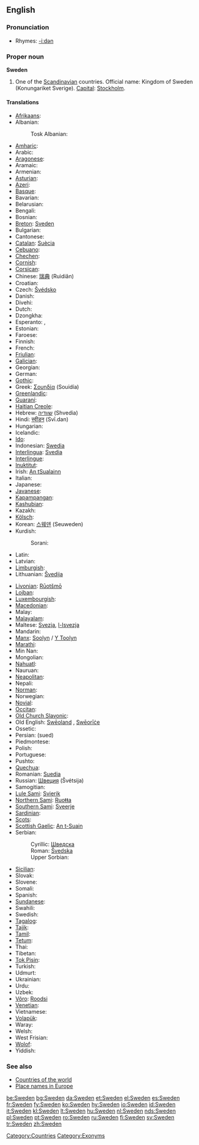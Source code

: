 ==English==
{{wikipedia}}

===Pronunciation===
* Rhymes: [[Rhymes:English:-iːdən|-iːdən]]

===Proper noun===
'''Sweden'''

# One of the [[Scandinavian]] countries. Official name: Kingdom of Sweden (Konungariket Sverige). [[Capital]]: [[Stockholm]].<!--this is irrelevant to the meaning and does not belong here: <br>By non-[[European]]s sometimes mistaken for [[Switzerland]] or [[vice versa]], perhaps due to a mix-up of the words [[Swedish]]/[[Swiss]].-->

====Translations====
{{top}}
* [[Afrikaans]]: {{t-|af|Swede}}
* Albanian: {{t-|sq|Suedia}}
*: Tosk Albanian: {{t-|als|Schweden}}
* [[Amharic]]: {{t-|am|ስዊድን}}
* Arabic: {{ARchar|[[السويد]]}} {{unicode|(as-suwéid)}}
* [[Aragonese]]: {{t-|an|Suezia}}
* Aramaic: {{t-|arc|ܣܘܝܕ}}
* Armenian: {{t-|hy|Շվեդիա}}
* [[Asturian]]: {{t-|ast|Suecia}}
* [[Azeri]]: {{t-|az|İsveç}}
* [[Basque]]: {{t-|eu|Suedia}}
* Bavarian: {{t-|bar|Schwen}}
* Belarusian: {{t-|be|Швецыя}}
* Bengali: {{t-|bn|সুইডেন}}
* Bosnian: {{t-|bs|Švedska|f}}
* [[Breton]]: [[Sveden]]
* Bulgarian: {{t-|bg|Швеция}}
* Cantonese: {{t-|zh-yue|瑞典}}
* [[Catalan]]: [[Suècia]] {{f}}
* [[Cebuano]]: {{t-|ceb|Sweden}}
* [[Chechen]]: {{t-|ce|Швеци}}
* [[Cornish]]: {{t-|kw|Swedherwyk}}
* [[Corsican]]: {{t-|co|Svezia}}
* Chinese: [[瑞典]] (Ruìdiǎn)
* Croatian: {{t-|hr|Švedska|f}}
* Czech: [[Švédsko]] {{n}}
* Danish: {{t+|da|Sverige}}
* Divehi: {{t-|dv|ސުވިޑެން}}
* Dutch: {{t+|nl|Zweden}}
* Dzongkha: {{t-|dz|སུའི་ཌན་}}
* Esperanto: {{t-|eo|Svedio|xs=Esperanto}}, {{t-|eo|Svedujo|xs=Esperanto}}
* Estonian: {{t+|et|Rootsi}}
* Faroese: {{t-|fo|Svøríki|n|xs=Faroese}}
* Finnish: {{t+|fi|Ruotsi}}
* French: {{t+|fr|Suède|f}}
* [[Friulian]]: {{t-|fur|Svezie}}
* [[Galician]]: {{t-|gl|Suecia - Sverige}}
* Georgian: {{t-|ka|შვედეთი}}
* German: {{t+|de|Schweden|n}}
* [[Gothic]]: {{t-|got|𐍃𐍅𐌴𐌰𐍂𐌴𐌹𐌺𐌹}}
* Greek: [[Σουηδία]] (Souidía) {{f}}
* [[Greenlandic]]: {{t-|kl|Sverige}}
* [[Guaraní]]: {{t-|gn|Suesia}}
* [[Haitian Creole]]: {{t-|ht|Syèd}}
* Hebrew: [[שוודיה]] (Shvedia)
* Hindi: [[स्वीडन]] (Svī.dan)
* Hungarian: {{t+|hu|Svédország}}
* Icelandic: {{t+|is|Svíþjóð|f}}
* [[Ido]]: {{t-|io|Suedia}}
* Indonesian: [[Swedia]]
* [[Interlingua]]: [[Svedia]]
* [[Interlingue]]: {{t-|ie|Svedia}}
* [[Inuktitut]]: {{t-|iu|ᔅᕗᕆᑭ/Svuriki}}
* Irish: [[An tSualainn]] {{f}}
* Italian: {{t+|it|Svezia|f}}
* Japanese: {{t+|ja|スウェーデン|tr=Suwēden|sc=Jpan}}
* [[Javanese]]: {{t-|jv|Swedia}}
* [[Kapampangan]]: {{t-|pam|Sweden}}
* [[Kashubian]]: {{t-|csb|Szwedzkô}}
* Kazakh: {{t-|kk|Швеция}}
* [[Kölsch]]: {{t-|ksh|Shvede}}
* Korean: [[스웨덴]] (Seuweden)
* Kurdish:
*: Sorani: {{t|ku|سوید|tr=sweed|sc=KUchar}}
* Latin: {{t-|la|Suecia}}
* Latvian: {{t-|lv|Zviedrija|f|xs=Latvian}}
* [[Limburgish]]: {{t-|li|Zwaede}}
* Lithuanian: [[Švedija]]
{{mid}}
* [[Livonian]]: [[Rūotšmō]]
* [[Lojban]]: {{t-|jbo|suis}}
* [[Luxembourgish]]: {{t-|lb|Schweden}}
* [[Macedonian]]: {{t-|mk|Шведска}}
* Malay: {{t-|ms|Sweden}}
* [[Malayalam]]: {{t-|ml|സ്വീഡന്‍}}
* Maltese: [[Svezja]], [[l-Isvezja]]
* Mandarin: {{t-|zh|瑞典}}
* [[Manx]]: [[Soolyn]] / [[Y Toolyn]]
* [[Marathi]]: {{t-|mr|स्वीडन}}
* Min Nan: {{t-|zh-min-nan|Sverige}}
* Mongolian: {{t-|mn|Швед}}
* [[Nahuatl]]: {{t-|nah|Suecatlān}}
* Nauruan: {{t-|na|Sweden}}
* [[Neapolitan]]: {{t-|nap|Sguezia}}
* Nepali: {{t-|ne|स्वीडेन}}
* [[Norman]]: {{t-|nrm|Suède}}
* Norwegian: {{t-|no|Sverige}}
* [[Novial]]: {{t-|nov|Suedia}}
* [[Occitan]]: {{t-|oc|Suècia}}
* [[Old Church Slavonic]]: {{t-|cu|Свеньско}}
* Old English: [[Sweoland|Swēoland]] {{n}}, [[Sweorice|Swēorīċe]] {{n}}
* Ossetic: {{t-|os|Швеци}}
* Persian: {{FAchar|[[سوئد]]}} (sued)
* Piedmontese: {{t-|pms|Svessia}}
* Polish: {{t+|pl|Szwecja|f}}
* Portuguese: {{t+|pt|Suécia|f}}
* Pushto: {{t-|ps|سويډن}}
* [[Quechua]]: {{t-|qu|Suysya}}
* Romanian: [[Suedia]] {{f}}
* Russian: [[Швеция]] (Švétsija) {{f}}
* Samogitian: {{t-|bat-smg|Švedėjė}}
* [[Lule Sami]]: [[Svierik]]
* [[Northern Sami]]: [[Ruoŧŧa]]
* [[Southern Sami]]: [[Sveerje]]
* [[Sardinian]]: {{t-|sc|Isvetzia}}
* [[Scots]]: {{t-|sco|Swaden}}
* [[Scottish Gaelic]]: [[An t-Suain]]
* Serbian:
*: Cyrillic: [[Шведска#Serbian|Шведска]] {{f}}
*: Roman: [[Švedska#Serbian|Švedska]] {{f}}
*: Upper Sorbian: {{t-|hsb|Šwedska}}
* [[Sicilian]]: {{t-|scn|Svezzia}}
* Slovak: {{t-|sk|Švédsko}}
* Slovene: {{t+|sl|Švedska|f}}
* Somali: {{t-|so|Sweden}}
* Spanish: {{t+|es|Suecia|f}}
* [[Sundanese]]: {{t-|su|Swédia}}
* Swahili: {{t-|sw|Uswidi}}
* Swedish: {{t+|sv|Sverige}}
* [[Tagalog]]: {{t-|tl|Sweden}}
* [[Tajik]]: {{t-|tg|Шветсия}}
* [[Tamil]]: {{t-|ta|சுவீடன்}}
* [[Tetum]]: {{t-|tet|Suésia}}
* Thai: {{t-|th|ประเทศสวีเดน}}
* Tibetan: {{t-|bo|སི་ཝེ་དེན}}
* [[Tok Pisin]]: {{t-|tpi|Suwidan}}
* Turkish: {{t-|tr|İsveç}}
* Udmurt: {{t-|udm|Швеция}}
* Ukrainian: {{t-|uk|Швеція}}
* Urdu: {{t-|ur|سویڈن}}
* Uzbek: {{t-|uz|Shvetsiya}}
* [[Võro]]: [[Roodsi]]
* [[Venetian]]: {{t-|vec|Svezsia}}
* Vietnamese: {{t-|vi|Thụy Điển}}
* [[Volapük]]: {{t-|vo|Svedän}}
* Waray: {{t-|war|Suecia}}
* Welsh: {{t-|cy|Sweden}}
* West Frisian: {{t-|fy|Sweden}}
* [[Wolof]]: {{t-|wo|Suweed}}
* Yiddish: {{t-|yi|שוועדן}}
{{bottom}}

===See also===
* [[Countries of the world]]
* [[Wiktionary Appendix:Place names in Europe|Place names in Europe]]

[[Category:Countries]]
[[Category:Exonyms]]

[[be:Sweden]]
[[bg:Sweden]]
[[da:Sweden]]
[[et:Sweden]]
[[el:Sweden]]
[[es:Sweden]]
[[fr:Sweden]]
[[fy:Sweden]]
[[ko:Sweden]]
[[hy:Sweden]]
[[io:Sweden]]
[[id:Sweden]]
[[it:Sweden]]
[[kl:Sweden]]
[[lt:Sweden]]
[[hu:Sweden]]
[[nl:Sweden]]
[[nds:Sweden]]
[[pl:Sweden]]
[[pt:Sweden]]
[[ro:Sweden]]
[[ru:Sweden]]
[[fi:Sweden]]
[[sv:Sweden]]
[[tr:Sweden]]
[[zh:Sweden]]